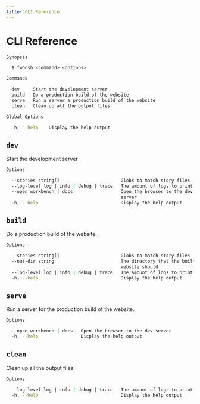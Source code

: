 ```yaml
---
title: CLI Reference
---
```


# CLI Reference

```sh
Synopsis

  $ fwoosh <command> <options>

Commands

  dev     Start the development server
  build   Do a production build of the website
  serve   Run a server a production build of the website
  clean   Clean up all the output files

Global Options

  -h, --help    Display the help output
```

## `dev`

Start the development server

```sh
Options

  --stories string[]                       Globs to match story files
  --log-level log | info | debug | trace   The amount of logs to print
  --open workbench | docs                  Open the browser to the dev
                                           server
  -h, --help                               Display the help output
```

## `build`

Do a production build of the website.

```sh
Options

  --stories string[]                       Globs to match story files
  --out-dir string                         The directory that the built
                                           website should
  --log-level log | info | debug | trace   The amount of logs to print
  -h, --help                               Display the help output
```

## `serve`

Run a server for the production build of the website.

```sh
Options

  --open workbench | docs   Open the browser to the dev server
  -h, --help                Display the help output
```

## `clean`

Clean up all the output files

```sh
Options

  --log-level log | info | debug | trace   The amount of logs to print
  -h, --help                               Display the help output
```
